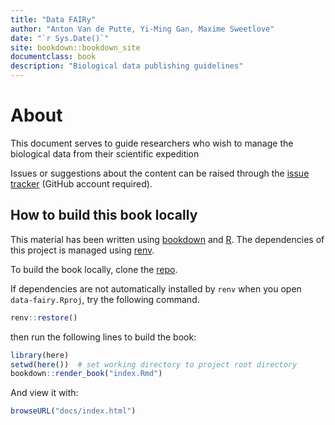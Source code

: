 ```yaml
--- 
title: "Data FAIRy"
author: "Anton Van de Putte, Yi-Ming Gan, Maxime Sweetlove"
date: "`r Sys.Date()`"
site: bookdown::bookdown_site
documentclass: book
description: "Biological data publishing guidelines"
---
```


# About {-}

This document serves to guide researchers who wish to manage the biological data from their scientific expedition

Issues or suggestions about the content can be raised through the [issue tracker](https://github.com/79-6d/data-fairy/issues) (GitHub account required).

## How to build this book locally {-}

This material has been written using [bookdown](https://github.com/rstudio/bookdown) and [R](https://cran.r-project.org/). The dependencies of this project is managed using [renv](https://rstudio.github.io/renv/).

To build the book locally, clone the [repo](https://github.com/79-6d/data-fairy.git).

If dependencies are not automatically installed by `renv` when you open `data-fairy.Rproj`, try the following command.

```r
renv::restore()
```

then run the following lines to build the book:

```r
library(here)
setwd(here())  # set working directory to project root directory 
bookdown::render_book("index.Rmd")
```

And view it with:

```r
browseURL("docs/index.html")
```

